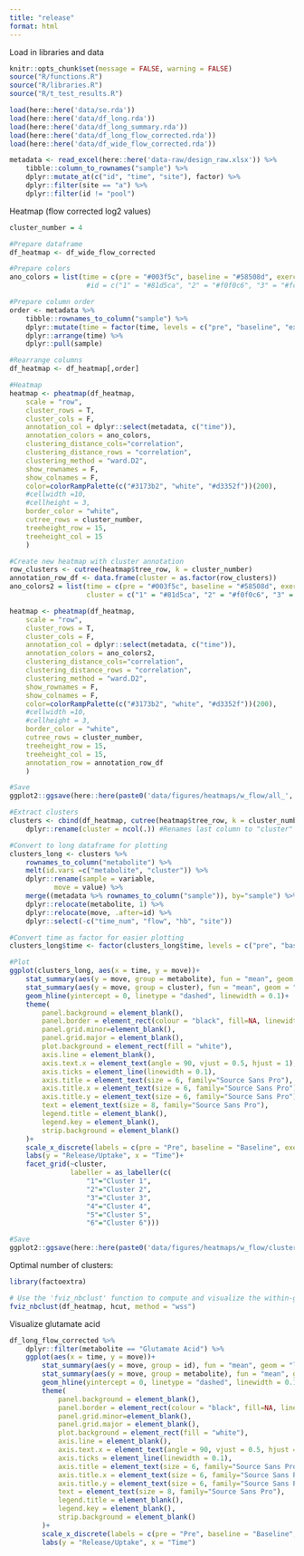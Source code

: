 ```yaml
---
title: "release"
format: html
---
```


Load in libraries and data
```r
knitr::opts_chunk$set(message = FALSE, warning = FALSE)
source("R/functions.R")
source("R/libraries.R")
source("R/t_test_results.R")

load(here::here('data/se.rda'))
load(here::here('data/df_long.rda'))
load(here::here('data/df_long_summary.rda'))
load(here::here('data/df_long_flow_corrected.rda'))
load(here::here('data/df_wide_flow_corrected.rda'))

metadata <- read_excel(here::here('data-raw/design_raw.xlsx')) %>% 
    tibble::column_to_rownames("sample") %>% 
    dplyr::mutate_at(c("id", "time", "site"), factor) %>% 
    dplyr::filter(site == "a") %>% 
    dplyr::filter(id != "pool")
```


Heatmap (flow corrected log2 values)
```r
cluster_number = 4

#Prepare dataframe
df_heatmap <- df_wide_flow_corrected

#Prepare colors
ano_colors = list(time = c(pre = "#003f5c", baseline = "#58508d", exercise = "#bc5090", rec60 = "#ff6361", rec180 = "#ffa600"))
                   #id = c("1" = "#81d5ca", "2" = "#f0f0c6", "3" = "#fcd095", "6" = "#de83a2", "7" = "#8065ab", "8" = "#8c94d2"))

#Prepare column order
order <- metadata %>% 
    tibble::rownames_to_column("sample") %>% 
    dplyr::mutate(time = factor(time, levels = c("pre", "baseline", "exercise", "rec60", "rec180"))) %>% 
    dplyr::arrange(time) %>% 
    dplyr::pull(sample)

#Rearrange columns
df_heatmap <- df_heatmap[,order]

#Heatmap
heatmap <- pheatmap(df_heatmap,
    scale = "row",
    cluster_rows = T,
    cluster_cols = F,
    annotation_col = dplyr::select(metadata, c("time")),
    annotation_colors = ano_colors,
    clustering_distance_cols="correlation",
    clustering_distance_rows = "correlation",
    clustering_method = "ward.D2",
    show_rownames = F,
    show_colnames = F,
    color=colorRampPalette(c("#3173b2", "white", "#d3352f"))(200),
    #cellwidth =10,
    #cellheight = 3,
    border_color = "white",
    cutree_rows = cluster_number,
    treeheight_row = 15,
    treeheight_col = 15
    )

#Create new heatmap with cluster annotation
row_clusters <- cutree(heatmap$tree_row, k = cluster_number)
annotation_row_df <- data.frame(cluster = as.factor(row_clusters))
ano_colors2 = list(time = c(pre = "#003f5c", baseline = "#58508d", exercise = "#bc5090", rec60 = "#ff6361", rec180 = "#ffa600"),
                   cluster = c("1" = "#81d5ca", "2" = "#f0f0c6", "3" = "#fcd095", "4" = "#de83a2", "5" = "#ff6361", "6" = "#8c94d2", "7" = "green", "8" = "red"))

heatmap <- pheatmap(df_heatmap,
    scale = "row",
    cluster_rows = T,
    cluster_cols = F,
    annotation_col = dplyr::select(metadata, c("time")),
    annotation_colors = ano_colors2,
    clustering_distance_cols="correlation",
    clustering_distance_rows = "correlation",
    clustering_method = "ward.D2",
    show_rownames = F,
    show_colnames = F,
    color=colorRampPalette(c("#3173b2", "white", "#d3352f"))(200),
    #cellwidth =10,
    #cellheight = 3,
    border_color = "white",
    cutree_rows = cluster_number,
    treeheight_row = 15,
    treeheight_col = 15,
    annotation_row = annotation_row_df
    )

#Save
ggplot2::ggsave(here::here(paste0('data/figures/heatmaps/w_flow/all_', cluster_number, '.svg')), plot=heatmap, height = 200, width = 150, units = "mm")

#Extract clusters
clusters <- cbind(df_heatmap, cutree(heatmap$tree_row, k = cluster_number)) %>% 
    dplyr::rename(cluster = ncol(.)) #Renames last column to "cluster"

#Convert to long dataframe for plotting
clusters_long <- clusters %>% 
    rownames_to_column("metabolite") %>% 
    melt(id.vars =c("metabolite", "cluster")) %>% 
    dplyr::rename(sample = variable,
           move = value) %>% 
    merge((metadata %>% rownames_to_column("sample")), by="sample") %>%
    dplyr::relocate(metabolite, 1) %>% 
    dplyr::relocate(move, .after=id) %>% 
    dplyr::select(-c("time_num", "flow", "hb", "site"))

#Convert time as factor for easier plotting
clusters_long$time <- factor(clusters_long$time, levels = c("pre", "baseline", "exercise", "rec60", "rec180"))

#Plot
ggplot(clusters_long, aes(x = time, y = move))+
    stat_summary(aes(y = move, group = metabolite), fun = "mean", geom = "line", size = 0.1, na.rm = TRUE, show.legend = FALSE, alpha = 0.4, color = "gray")+
    stat_summary(aes(y = move, group = cluster), fun = "mean", geom = "line", size = 1, na.rm = TRUE, show.legend = FALSE, alpha = 1, color = "red")+
    geom_hline(yintercept = 0, linetype = "dashed", linewidth = 0.1)+
    theme(
        panel.background = element_blank(),
        panel.border = element_rect(colour = "black", fill=NA, linewidth = 0.1),
        panel.grid.minor=element_blank(),
        panel.grid.major = element_blank(),
        plot.background = element_rect(fill = "white"),
        axis.line = element_blank(),
        axis.text.x = element_text(angle = 90, vjust = 0.5, hjust = 1),
        axis.ticks = element_line(linewidth = 0.1),
        axis.title = element_text(size = 6, family="Source Sans Pro"),
        axis.title.x = element_text(size = 6, family="Source Sans Pro"),
        axis.title.y = element_text(size = 6, family="Source Sans Pro"),
        text = element_text(size = 8, family="Source Sans Pro"),
        legend.title = element_blank(),
        legend.key = element_blank(),
        strip.background = element_blank()
    )+
    scale_x_discrete(labels = c(pre = "Pre", baseline = "Baseline", exercise = "Exercise", rec60 = "Rec60", rec180 = "Rec180"))+
    labs(y = "Release/Uptake", x = "Time")+
    facet_grid(~cluster,
               labeller = as_labeller(c(
                   "1"="Cluster 1",
                   "2"="Cluster 2",
                   "3"="Cluster 3",
                   "4"="Cluster 4",
                   "5"="Cluster 5",
                   "6"="Cluster 6")))

#Save
ggplot2::ggsave(here::here(paste0('data/figures/heatmaps/w_flow/clusters_', cluster_number, '.svg')), height = 50, width = 120, units = "mm")

```

Optimal number of clusters:
```r
library(factoextra)

# Use the 'fviz_nbclust' function to compute and visualize the within-group variance
fviz_nbclust(df_heatmap, hcut, method = "wss") 
```

Visualize glutamate acid
```r
df_long_flow_corrected %>% 
    dplyr::filter(metabolite == "Glutamate Acid") %>% 
    ggplot(aes(x = time, y = move))+
        stat_summary(aes(y = move, group = id), fun = "mean", geom = "line", size = 0.1, na.rm = TRUE, show.legend = FALSE, alpha = 0.4, color = "gray")+
        stat_summary(aes(y = move, group = metabolite), fun = "mean", geom = "line", size = 1, na.rm = TRUE, show.legend = FALSE, alpha = 1, color = "red")+
        geom_hline(yintercept = 0, linetype = "dashed", linewidth = 0.1)+
        theme(
            panel.background = element_blank(),
            panel.border = element_rect(colour = "black", fill=NA, linewidth = 0.1),
            panel.grid.minor=element_blank(),
            panel.grid.major = element_blank(),
            plot.background = element_rect(fill = "white"),
            axis.line = element_blank(),
            axis.text.x = element_text(angle = 90, vjust = 0.5, hjust = 1),
            axis.ticks = element_line(linewidth = 0.1),
            axis.title = element_text(size = 6, family="Source Sans Pro"),
            axis.title.x = element_text(size = 6, family="Source Sans Pro"),
            axis.title.y = element_text(size = 6, family="Source Sans Pro"),
            text = element_text(size = 8, family="Source Sans Pro"),
            legend.title = element_blank(),
            legend.key = element_blank(),
            strip.background = element_blank()
        )+
        scale_x_discrete(labels = c(pre = "Pre", baseline = "Baseline", exercise = "Exercise", rec60 = "Rec60", rec180 = "Rec180"))+
        labs(y = "Release/Uptake", x = "Time")
```


